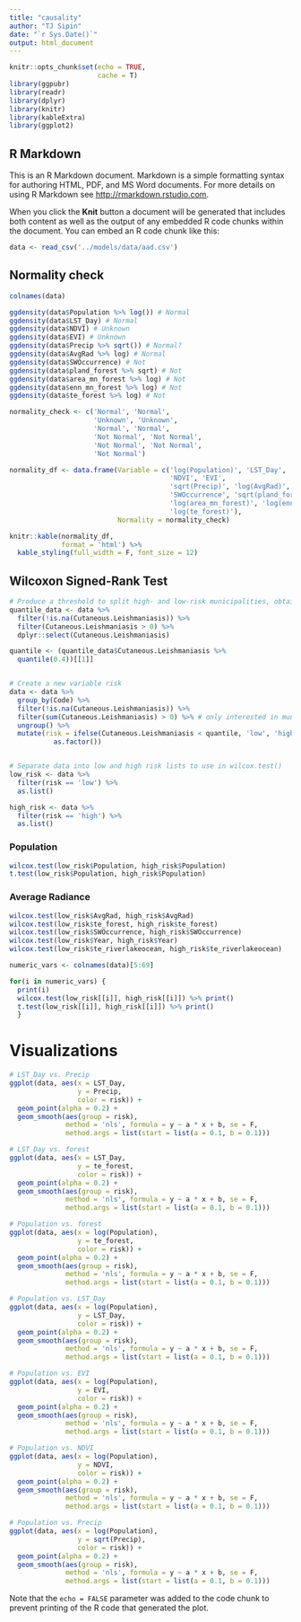 ```yaml
---
title: "causality"
author: "TJ Sipin"
date: "`r Sys.Date()`"
output: html_document
---
```


```r
knitr::opts_chunk$set(echo = TRUE,
                      cache = T)
library(ggpubr)
library(readr)
library(dplyr)
library(knitr)
library(kableExtra)
library(ggplot2)
```

## R Markdown

This is an R Markdown document. Markdown is a simple formatting syntax for authoring HTML, PDF, and MS Word documents. For more details on using R Markdown see <http://rmarkdown.rstudio.com>.

When you click the **Knit** button a document will be generated that includes both content as well as the output of any embedded R code chunks within the document. You can embed an R code chunk like this:

```r
data <- read_csv('../models/data/aad.csv') 
```

## Normality check


```r
colnames(data)

ggdensity(data$Population %>% log()) # Normal
ggdensity(data$LST_Day) # Normal
ggdensity(data$NDVI) # Unknown
ggdensity(data$EVI) # Unknown
ggdensity(data$Precip %>% sqrt()) # Normal?
ggdensity(data$AvgRad %>% log) # Normal
ggdensity(data$SWOccurrence) # Not
ggdensity(data$pland_forest %>% sqrt) # Not
ggdensity(data$area_mn_forest %>% log) # Not
ggdensity(data$enn_mn_forest %>% log) # Not
ggdensity(data$te_forest %>% log) # Not

normality_check <- c('Normal', 'Normal',
                     'Unknown', 'Unknown',
                     'Normal', 'Normal',
                     'Not Normal', 'Not Normal',
                     'Not Normal', 'Not Normal',
                     'Not Normal')

normality_df <- data.frame(Variable = c('log(Population)', 'LST_Day',
                                        'NDVI', 'EVI',
                                        'sqrt(Precip)', 'log(AvgRad)',
                                        'SWOccurrence', 'sqrt(pland_forest)',
                                        'log(area_mn_forest)', 'log(enn_mn_forest)',
                                        'log(te_forest)'),
                           Normality = normality_check)

knitr::kable(normality_df,
             format = 'html') %>% 
  kable_styling(full_width = F, font_size = 12)
```

## Wilcoxon Signed-Rank Test

```r
# Produce a threshold to split high- and low-risk municipalities, obtained from post-hoc analysis in stacked model
quantile_data <- data %>% 
  filter(!is.na(Cutaneous.Leishmaniasis)) %>% 
  filter(Cutaneous.Leishmaniasis > 0) %>% 
  dplyr::select(Cutaneous.Leishmaniasis)

quantile <- (quantile_data$Cutaneous.Leishmaniasis %>% 
  quantile(0.4))[[1]]


# Create a new variable risk
data <- data %>% 
  group_by(Code) %>% 
  filter(!is.na(Cutaneous.Leishmaniasis)) %>% 
  filter(sum(Cutaneous.Leishmaniasis) > 0) %>% # only interested in municipalities who have at least one observaiton of cutaneous leishmaniasis
  ungroup() %>% 
  mutate(risk = ifelse(Cutaneous.Leishmaniasis < quantile, 'low', 'high') %>% 
           as.factor())


# Separate data into low and high risk lists to use in wilcox.test()
low_risk <- data %>% 
  filter(risk == 'low') %>% 
  as.list()

high_risk <- data %>% 
  filter(risk == 'high') %>% 
  as.list()
```

### Population

```r
wilcox.test(low_risk$Population, high_risk$Population)
t.test(low_risk$Population, high_risk$Population)
```

### Average Radiance

```r
wilcox.test(low_risk$AvgRad, high_risk$AvgRad)
wilcox.test(low_risk$te_forest, high_risk$te_forest)
wilcox.test(low_risk$SWOccurrence, high_risk$SWOccurrence)
wilcox.test(low_risk$Year, high_risk$Year)
wilcox.test(low_risk$te_riverlakeocean, high_risk$te_riverlakeocean)

numeric_vars <- colnames(data)[5:69]

for(i in numeric_vars) { 
  print(i)
  wilcox.test(low_risk[[i]], high_risk[[i]]) %>% print()
  t.test(low_risk[[i]], high_risk[[i]]) %>% print()
  }
```

# Visualizations

```r
# LST_Day vs. Precip
ggplot(data, aes(x = LST_Day, 
                 y = Precip, 
                 color = risk)) + 
  geom_point(alpha = 0.2) +
  geom_smooth(aes(group = risk), 
              method = 'nls', formula = y ~ a * x + b, se = F,
              method.args = list(start = list(a = 0.1, b = 0.1))) 

# LST_Day vs. forest
ggplot(data, aes(x = LST_Day, 
                 y = te_forest, 
                 color = risk)) + 
  geom_point(alpha = 0.2) +
  geom_smooth(aes(group = risk), 
              method = 'nls', formula = y ~ a * x + b, se = F,
              method.args = list(start = list(a = 0.1, b = 0.1))) 

# Population vs. forest
ggplot(data, aes(x = log(Population), 
                 y = te_forest, 
                 color = risk)) + 
  geom_point(alpha = 0.2) +
  geom_smooth(aes(group = risk), 
              method = 'nls', formula = y ~ a * x + b, se = F,
              method.args = list(start = list(a = 0.1, b = 0.1))) 

# Population vs. LST_Day
ggplot(data, aes(x = log(Population), 
                 y = LST_Day, 
                 color = risk)) + 
  geom_point(alpha = 0.2) +
  geom_smooth(aes(group = risk), 
              method = 'nls', formula = y ~ a * x + b, se = F,
              method.args = list(start = list(a = 0.1, b = 0.1))) 

# Population vs. EVI
ggplot(data, aes(x = log(Population), 
                 y = EVI, 
                 color = risk)) + 
  geom_point(alpha = 0.2) +
  geom_smooth(aes(group = risk), 
              method = 'nls', formula = y ~ a * x + b, se = F,
              method.args = list(start = list(a = 0.1, b = 0.1))) 

# Population vs. NDVI
ggplot(data, aes(x = log(Population), 
                 y = NDVI, 
                 color = risk)) + 
  geom_point(alpha = 0.2) +
  geom_smooth(aes(group = risk), 
              method = 'nls', formula = y ~ a * x + b, se = F,
              method.args = list(start = list(a = 0.1, b = 0.1))) 

# Population vs. Precip
ggplot(data, aes(x = log(Population), 
                 y = sqrt(Precip), 
                 color = risk)) + 
  geom_point(alpha = 0.2) +
  geom_smooth(aes(group = risk), 
              method = 'nls', formula = y ~ a * x + b, se = F,
              method.args = list(start = list(a = 0.1, b = 0.1))) 
```




Note that the `echo = FALSE` parameter was added to the code chunk to prevent printing of the R code that generated the plot.
